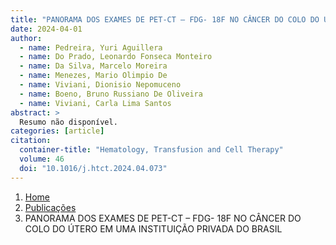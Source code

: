 ```yaml
---
title: "PANORAMA DOS EXAMES DE PET-CT – FDG- 18F NO CÂNCER DO COLO DO ÚTERO EM UMA INSTITUIÇÃO PRIVADA DO BRASIL"
date: 2024-04-01
author:
  - name: Pedreira, Yuri Aguillera
  - name: Do Prado, Leonardo Fonseca Monteiro
  - name: Da Silva, Marcelo Moreira
  - name: Menezes, Mario Olimpio De
  - name: Viviani, Dionisio Nepomuceno
  - name: Boeno, Bruno Russiano De Oliveira
  - name: Viviani, Carla Lima Santos
abstract: > 
  Resumo não disponível.
categories: [article]
citation: 
  container-title: "Hematology, Transfusion and Cell Therapy"
  volume: 46
  doi: "10.1016/j.htct.2024.04.073"
---
```


```{=html}
<nav aria-label="breadcrumb">
  <ol class="breadcrumb">
    <li class="breadcrumb-item"><a href="../../index.html">Home</a></li>
    <li class="breadcrumb-item"><a href="../index.html">Publicações</a></li>
    <li class="breadcrumb-item active" aria-current="page">PANORAMA DOS EXAMES DE PET-CT – FDG- 18F NO CÂNCER DO COLO DO ÚTERO EM UMA INSTITUIÇÃO PRIVADA DO BRASIL</li>
  </ol>
</nav>
```
